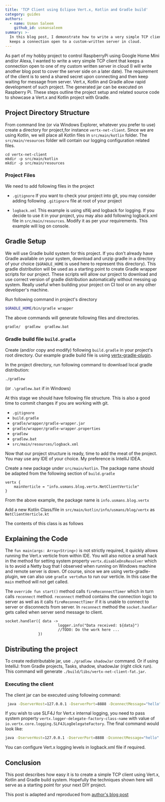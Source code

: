 ```yaml
---
title: 'TCP Client using Eclipse Vert.x, Kotlin and Gradle build'
category: guides
authors:
  - name: Usman Saleem
    github_id: usmansaleem
summary: >-
  In this blog post, I demonstrate how to write a very simple TCP client that
  keeps a connection open to a custom-written server in cloud.
---
```


As part of my hobby project to control RaspberryPi using Google Home Mini and/or Alexa, I wanted to write a very simple TCP client that keeps a connection open to one of my custom written server in cloud (I will write another blog post to cover the server side on a later date). The requirement of the client is to send a shared secret upon connecting and then keep waiting for message from server. Vert.x, Kotlin and Gradle allow rapid development of such project. The generated jar can be executed on Raspberry Pi. These steps outline the project setup and related source code to showcase a Vert.x and Kotlin project with Gradle.

## Project Directory Structure
From command line (or via Windows Explorer, whatever you prefer to use) create a directory for project,for instance `vertx-net-client`. Since we are using Kotlin, we will place all Kotlin files in `src/main/kotlin` folder. The `src/main/resources` folder will contain our logging configuration related files.

```
cd vertx-net-client
mkdir -p src/main/kotlin
mkdir -p src/main/resources
```

### Project Files
We need to add following files in the project

* `.gitignore`
If you want to check your project into git, you may consider adding following `.gitignore` file at root of your project

<Gist url="https://gist.github.com/usmansaleem/b5838484a20cb8b08f236f2265ad7a8e" />

* `logback.xml`
This example is using slf4j and logback for logging. If you decide to use it in your project, you may also add following logback.xml file in `src/main/resources`. Modify it as per your requirements. This example will
log on console.

<Gist url="https://gist.github.com/usmansaleem/750c6d1cad0721b52be2ff00f758fb9f" />

## Gradle Setup
We will use Gradle build system for this project. If you don’t already have Gradle available on your system, download and unzip gradle in a directory of your choice (`$GRADLE_HOME` is used here to represent this directory). This gradle distribution will be used as a starting point to create Gradle wrapper scripts for our project. These scripts will allow our project to download and use correct version of gradle distribution automatically without messing up system. Really useful when building your project on CI tool or on any other developer's machine.

Run following command in project's directory

```bash
$GRADLE_HOME/bin/gradle wrapper
```

The above commands will generate following files and directories.

```bash
gradle/  gradlew  gradlew.bat
```

### Gradle build file `build.gradle`
Create (and/or copy and modify) following `build.gradle` in your project's root directory. Our example gradle build file is using [vertx-gradle-plugin](https://github.com/jponge/vertx-gradle-plugin/).

<Gist url="https://gist.github.com/usmansaleem/e723f25b827e0a925eaef2957a80132d" />

In the project directory, run following command to download local gradle distribution:

```bash
./gradlew
```
(or `.\gradlew.bat` if in Windows)

At this stage we should have following file structure. This is also a good time to commit changes if you are working with git.

* `.gitignore`                              
* `build.gradle`                            
* `gradle/wrapper/gradle-wrapper.jar`       
* `gradle/wrapper/gradle-wrapper.properties`
* `gradlew`                                 
* `gradlew.bat`
* `src/main/resources/logback.xml`

Now that our project structure is ready, time to add the meat of the project. You may use any IDE of your choice. My preference is IntelliJ IDEA.

Create a new package under `src/main/kotlin`. The package name should be adapted from the following section of `build.gradle`

```
vertx {
    mainVerticle = "info.usmans.blog.vertx.NetClientVerticle"
}
```

From the above example, the package name is `info.usmans.blog.vertx`

Add a new Kotlin Class/file in `src/main/kotlin/info/usmans/blog/vertx` as `NetClientVerticle.kt`

The contents of this class is as follows

<Gist url="https://gist.github.com/usmansaleem/2a176a7b752fcb72f7f31964809696fe" />

## Explaining the Code
The `fun main(args: Array<String>)` is not strictly required, it quickly allows running the Vert.x verticle from within IDE. You will also notice a small hack in the method for setting system property `vertx.disableDnsResolver` which is to avoid a Netty bug that I observed when running on Windows machine and remote server is down. Of course, since we are using vertx-gradle-plugin, we can also use `gradle vertxRun` to run our verticle. In this case the `main` method will not get called.

The `override fun start()` method calls `fireReconnectTimer` which in turn calls `reconnect` method. `reconnect` method contains the connection logic to server as well as it calls `fireReconnectTimer` if it is unable to connect to server or disconnects from server. In `reconnect` method the `socket.handler` gets called when server send message to client.

```
socket.handler({ data ->
                        logger.info("Data received: ${data}")
                        //TODO: Do the work here ...
               })
```

## Distributing the project

To create redistributable jar, use `./gradlew shadowJar` command. Or if using IntelliJ: from Gradle projects, Tasks, shadow, shadowJar (right click run). This command will generate `./build/libs/vertx-net-client-fat.jar`.

### Executing the client

The client jar can be executed using following command:

```bash
 java -DserverHost=127.0.0.1 -DserverPort=8888 -DconnectMessage="hello" -jar vertx-net-client-full.jar
```

If you wish to use SLF4J for Vert.x internal logging, you need to pass system property `vertx.logger-delegate-factory-class-name` with value of `io.vertx.core.logging.SLF4JLogDelegateFactory`. The final command would look like:

```bash
java -DserverHost=127.0.0.1 -DserverPort=8888 -DconnectMessage="hello" -Dvertx.logger-delegate-factory-class-name="io.vertx.core.logging.SLF4JLogDelegateFactory" -jar vertx-net-client-full.jar
```

You can configure Vert.x logging levels in logback.xml file if required.

## Conclusion

This post describes how easy it is to create a simple TCP client using Vert.x, Kotlin and Gradle build system. Hopefully the techniques shown here will serve as a starting point for your next DIY project.

<Alert info>

This post is adapted and reproduced from [author's blog post](https://usmans.info/view/blog/tcp_client_using_vertx_kotlin_gradle)

</Alert>
